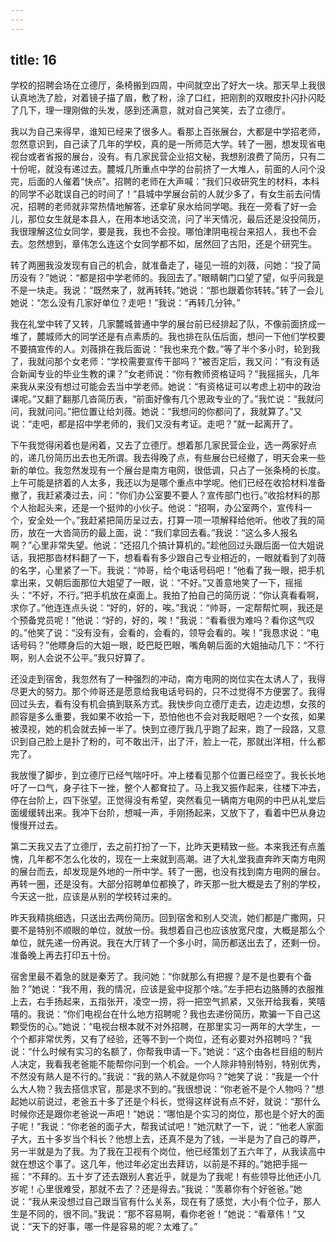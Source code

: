 ```yaml
---
---
---
```

title: 16
---




学校的招聘会场在立德厅，条椅搬到四周，中间就空出了好大一块。那天早上我很认真地洗了脸，对着镜子描了眉，敷了粉，涂了口红，把刚割的双眼皮扑闪扑闪眨了几下，理一理刚做的头发，感到还满意，就对自己笑笑，去了立德厅。

我以为自己来得早，谁知已经来了很多人。看那上百张展台，大都是中学招老师，忽然意识到，自己读了几年的学校，真的是一所师范大学。转了一圈，想发现省电视台或者省报的展台，没有。有几家民营企业招文秘，我想别浪费了简历，只有二十份呢，就没有递过去。麓城几所重点中学的台前挤了一大堆人，前面的人问个没完，后面的人催着“快点”。招聘的老师在大声喊：“我们只收研究生的材料，本科的同学不必耽误自己的时间了！”县城中学展台前的人就少多了，有女生前去问情况，招聘的老师就非常热情地解答，还拿矿泉水给同学喝。我在一旁看了好一会儿，那位女生就是本县人，在用本地话交流，问了半天情况，最后还是没投简历，我很理解这位女同学，要是我，我也不会投。哪怕津阴电视台来招人，我也不会去。忽然想到，章伟怎么连这个女同学都不如，居然回了古阳，还是个研究生。

转了两圈我没发现有自己的机会，就准备走了，碰见一班的刘薇，问她：“投了简历没有？”她说：“都是招中学老师的。我回去了。”眼睛朝门口望了望，似乎问我是不是一块走。我说：“既然来了，就再转转。”她说：“那也跟着你转转。”转了一会儿她说：“怎么没有几家好单位？走吧！”我说：“再转几分钟。”

我在礼堂中转了又转，几家麓城普通中学的展台前已经排起了队，不像前面挤成一堆了，麓城师大的同学还是有点素质的。我也排在队伍后面，想问一下他们学校要不要搞宣传的人。刘薇排在我后面说：“我也来充个数。”等了半个多小时，轮到我了，我就问那个女老师：“学校需要宣传干部吗？”被否定后，我又问：“有没有适合新闻专业的毕业生教的课？”女老师说：“你有教师资格证吗？”我摇摇头，几年来我从来没有想过可能会去当中学老师。她说：“有资格证可以考虑上初中的政治课呢。”又翻了翻那几沓简历表，“前面好像有几个思政专业的了。”我忙说：“我就问问，我就问问。”把位置让给刘薇。她说：“我想问的你都问了，我就算了。”又说：“走吧，都是招中学老师的，我们又没有考证。走吧？”就一起离开了。

下午我觉得闲着也是闲着，又去了立德厅。想着那几家民营企业，选一两家好点的，递几份简历出去也无所谓。我去得晚了点，有些展台已经撤了，明天会来一些新的单位。我忽然发现有一个展台是南方电网，很低调，只占了一张条椅的长度。上午可能是挤着的人太多，我还以为是哪个重点中学呢。他们已经在收拾材料准备撤了，我赶紧凑过去，问：“你们办公室要不要人？宣传部门也行。”收拾材料的那个人抬起头来，还是一个挺帅的小伙子。他说：“招啊，办公室两个，宣传科一个，安全处一个。”我赶紧把简历呈过去，打算一项一项解释给他听。他收了我的简历，放在一大沓简历的最上面，说：“我们拿回去看。”我说：“这么多人报名啊？”心里非常失望。他说：“还招几个搞计算机的。”趁他回过头跟后面一位大姐说话，我把那沓材料翻了一下，想看看有多少跟自己专业相近的，一眼就看到了刘薇的名字，心里紧了一下。我说：“帅哥，给个电话号码吧！”他看了我一眼，把手机拿出来，又朝后面那位大姐望了一眼，说：“不好。”又善意地笑了一下，摇摇头：“不好，不行。”把手机放在桌面上。我拍了拍自己的简历说：“你认真看看啊，求你了。”他连连点头说：“好的，好的，唉。”我说：“帅哥，一定帮帮忙啊，我还是个预备党员呢！”他说：“好的，好的，唉！”我说：“看看很为难吗？看你这气叹的。”他笑了说：“没有没有，会看的，会看的，领导会看的。唉！”我恳求说：“电话号码？”他瞟身后的大姐一眼，眨巴眨巴眼，嘴角朝后面的大姐抽动几下：“不行啊，别人会说不公平。”我只好算了。

还没走到宿舍，我忽然有了一种强烈的冲动，南方电网的岗位实在太诱人了，我得尽更大的努力。那个帅哥还是愿意给我电话号码的，只不过觉得不方便罢了。我得回过头去，看有没有机会搞到联系方式。我快步向立德厅走去，边走边想，女孩的颜容是多么重要，我如果不收拾一下，恐怕他也不会对我眨眼吧？一个女孩，如果被漠视，她的机会就去掉一半了。快到立德厅我几乎跑了起来，跑了一段路，又意识到自己脸上是扑了粉的，可不敢出汗，出了汗，脸上一花，那就出洋相，什么都完了。

我放慢了脚步，到立德厅已经气喘吁吁。冲上楼看见那个位置已经空了。我长长地吁了一口气，身子往下一挫，整个人都耷拉了。马上我又振作起来，往楼下冲去，停在台阶上，四下张望。正觉得没有希望，突然看见一辆南方电网的中巴从礼堂后面缓缓转出来。我冲下台阶，想喊一声，手刚扬起来，又放下了，看着中巴从身边慢慢开过去。

第二天我又去了立德厅，去之前打扮了一下，比昨天更精致一些。本来我还有点羞愧，几年都不怎么化妆的，现在一上来就到高潮。进了大礼堂我直奔昨天南方电网的展台而去，却发现是外地的一所中学。转了一圈，也没有找到南方电网的展台。再转一圈，还是没有。大部分招聘单位都换了，昨天那一批大概是去了别的学校，今天这一批，应该是从别的学校转过来的。

昨天我精挑细选，只送出去两份简历。回到宿舍和别人交流，她们都是广撒网，只要不是特别不顺眼的单位，就放一份。我想着自己也应该放宽尺度，大概是那么个单位，就先递一份再说。我在大厅转了一个多小时，简历都送出去了，还剩一份。准备晚上再去打印五十份。

宿舍里最不着急的就是秦芳了。我问她：“你就那么有把握？是不是也要有个备胎？”她说：“我不用，我的情况，应该是瓮中捉那个啥。”左手把右边胳膊的衣服推上去，右手扬起来，五指张开，凌空一捞，将一把空气抓紧，又张开给我看，笑嘻嘻的。我说：“你们电视台在什么地方招聘呢？我也去递份简历，欺骗一下自己这颗受伤的心。”她说：“电视台根本就不对外招聘，在那里实习一两年的大学生，一个个都非常优秀，又有了经验，还等不到一个岗位，还有必要对外招聘吗？”我说：“什么时候有实习的名额了，你帮我申请一下。”她说：“这个由各栏目组的制片人决定，我看我老爸能不能帮你问到一个机会。一个人除非特别特别，特别优秀，不然没有熟人是不行的。”我说：“我的熟人不就是你吗？”她笑了说：“我是一个什么大人物？我去搭信求官，那是求不到的。”我很想说：“你老爸不是个人物吗？”想起她以前说过，老爸五十多了还是个科长，觉得这样说有点不好，就说：“那什么时候你还是跟你老爸说一声吧！”她说：“哪怕是个实习的岗位，那也是个好大的面子呢！”我说：“你老爸的面子大，帮我试试吧！”她沉默了一下，说：“他老人家面子大，五十多岁当个科长？他想上去，还真不是为了钱，一半是为了自己的尊严，另一半就是为了我。为了我在卫视有个岗位，他已经策划了五六年了，从我读高中就在想这个事了。这几年，他过年必定出去拜访，以前是不拜的。”她把手摇一摇：“不拜的。五十岁了还去跟别人套近乎，就是为了我呢！有些领导比他还小几岁呢！心里很难受，那就不去了？还是得去。”我说：“羡慕你有个好爸爸。”她说：“我从来没想过自己跟当官有什么关系，现在有了感觉，大小有个位子，那人生是不同的，很不同。”我说：“那不容易啊，看你老爸！”她说：“看章伟！”又说：“天下的好事，哪一件是容易的呢？太难了。”